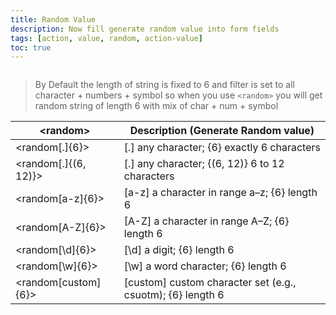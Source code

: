 ```yaml
---
title: Random Value
description: Now fill generate random value into form fields
tags: [action, value, random, action-value]
toc: true
---
```


<img class="d-block mb-4 img-fluid rounded-3" src="/docs/[[config:docs_version]]/assets/img/action-random.png" alt="" />

> By Default the length of string is fixed to 6 and filter is set to all character + numbers + symbol so when you use `<random>` you will get random string of length 6 with mix of char + num + symbol

<BsTable>

| **&lt;random&gt;**           | **Description (Generate Random value)**                    |
| ---------------------------- | ---------------------------------------------------------- |
| &lt;random[.]\{6\}&gt;       | [.] any character; {6} exactly 6 characters                |
| &lt;random[.]\{(6, 12)\}&gt; | [.] any character; {(6, 12)} 6 to 12 characters            |
| &lt;random[a-z]\{6\}&gt;     | [a-z] a character in range a–z; {6} length 6               |
| &lt;random[A-Z]\{6\}&gt;     | [A-Z] a character in range A–Z; {6} length 6               |
| &lt;random[\d]\{6\}&gt;      | [\d] a digit; {6} length 6                                 |
| &lt;random[\w]\{6\}&gt;      | [\w] a word character; {6} length 6                        |
| &lt;random[custom]\{6\}&gt;  | [custom] custom character set (e.g., csuotm); {6} length 6 |

</BsTable>
